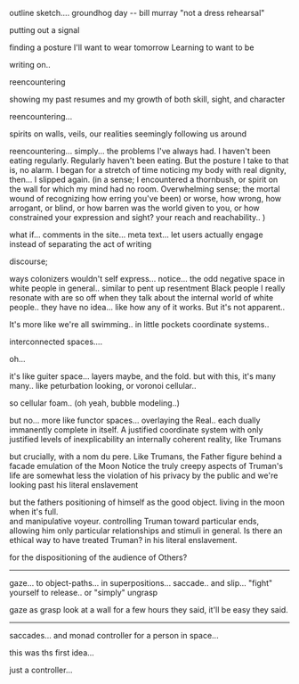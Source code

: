 


outline sketch....
groundhog day -- bill murray "not a dress rehearsal"

putting out a signal

finding a posture I'll want to wear tomorrow
Learning to want to be


writing on.. 


reencountering

showing my past resumes and my growth of both skill, sight, and character

reencountering... 

spirits on walls, veils,
our realities seemingly following us around

reencountering... simply...
the problems I've always had. 
I haven't been eating regularly. Regularly haven't been eating.
But the posture I take to that is, no alarm.
I began for a stretch of time noticing my body with real dignity,
then...
I slipped again. (in a sense; I encountered a thornbush, or spirit on the wall for which my mind had no room. Overwhelming sense; the mortal wound of recognizing how erring you've been) or worse, how wrong, how arrogant, or blind, or how barren was the world given to you, or how constrained your expression and sight? your reach and reachability.. )



what if... comments in the site... meta text... let users actually engage instead of separating the act of writing 

discourse; 


ways colonizers wouldn't self express... notice... the odd negative space in white people in general.. similar to pent up resentment
Black people I really resonate with are so off when they talk about the internal world of white people..
they have no idea...
like how any of it works.
But it's not apparent.. 

It's more like we're all swimming.. in little pockets coordinate systems.. 

interconnected spaces....

oh...


it's like guiter space... layers maybe, and the fold.
but with this, it's many many.. like peturbation looking, or voronoi
cellular.. 

so cellular foam.. (oh yeah, bubble modeling..)


but no... more like functor spaces... overlaying  the Real.. each dually immanently complete in itself. 
A justified coordinate system with only justified levels of inexplicability
an internally coherent reality, like Trumans

but crucially, with a nom du pere. Like Trumans, the Father figure behind a facade emulation of the Moon
Notice the truly creepy aspects of Truman's life are somewhat less the violation of his privacy by the public
and we're looking past his literal enslavement

but the fathers positioning of himself as the good object. living in the moon when it's full.  
and manipulative voyeur. controlling Truman toward particular ends, allowing him only particular relationships 
and stimuli in general.
Is there an ethical way to have treated Truman? in his literal enslavement.

for the dispositioning of the audience of Others?

____

gaze... to object-paths... in superpositions...
saccade.. and slip... 
"fight" yourself to release..
or "simply" ungrasp

gaze as grasp 
look at a wall for a few hours they said, it'll be easy they said.

____

saccades...
and monad controller for a person in space...

this was ths first idea...
 
just a controller...

